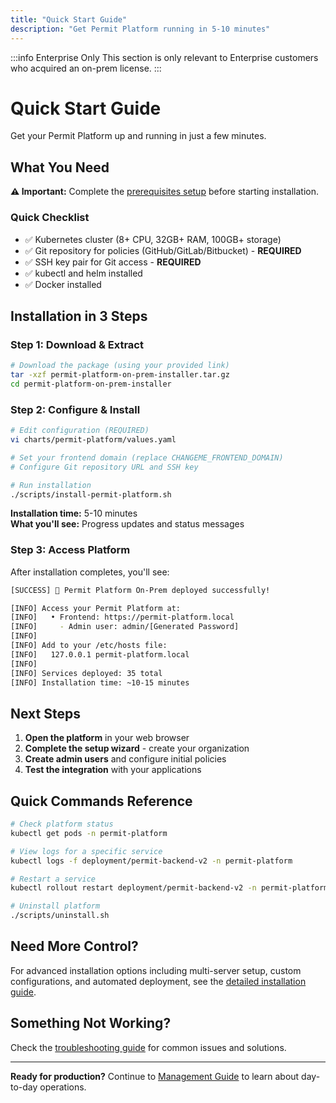 ```yaml
---
title: "Quick Start Guide"
description: "Get Permit Platform running in 5-10 minutes"
---
```


:::info Enterprise Only
This section is only relevant to Enterprise customers who acquired an on-prem license.
:::

# Quick Start Guide

Get your Permit Platform up and running in just a few minutes.

## What You Need

<div className="bg-blue-50 border-l-4 border-blue-400 p-4 my-4">
  <div className="flex">
    <div className="ml-3">
      <p className="text-sm text-blue-700">
        <strong>⚠️ Important:</strong> Complete the <a href="/how-to/deploy/on-prem/prerequisites" className="underline">prerequisites setup</a> before starting installation.
      </p>
    </div>
  </div>
</div>

### Quick Checklist
- ✅ Kubernetes cluster (8+ CPU, 32GB+ RAM, 100GB+ storage)
- ✅ Git repository for policies (GitHub/GitLab/Bitbucket) - **REQUIRED**
- ✅ SSH key pair for Git access - **REQUIRED**
- ✅ kubectl and helm installed
- ✅ Docker installed

## Installation in 3 Steps

### Step 1: Download & Extract
```bash
# Download the package (using your provided link)
tar -xzf permit-platform-on-prem-installer.tar.gz
cd permit-platform-on-prem-installer
```

### Step 2: Configure & Install
```bash
# Edit configuration (REQUIRED)
vi charts/permit-platform/values.yaml

# Set your frontend domain (replace CHANGEME_FRONTEND_DOMAIN)
# Configure Git repository URL and SSH key

# Run installation
./scripts/install-permit-platform.sh
```

<div className="bg-green-50 border-l-4 border-green-400 p-4 my-4">
  <div className="flex">
    <div className="ml-3">
      <p className="text-sm text-green-700">
        <strong>Installation time:</strong> 5-10 minutes<br/>
        <strong>What you'll see:</strong> Progress updates and status messages
      </p>
    </div>
  </div>
</div>

### Step 3: Access Platform

After installation completes, you'll see:

```bash
[SUCCESS] 🎉 Permit Platform On-Prem deployed successfully!

[INFO] Access your Permit Platform at:
[INFO]   • Frontend: https://permit-platform.local
[INFO]     - Admin user: admin/[Generated Password]
[INFO]   
[INFO] Add to your /etc/hosts file:
[INFO]   127.0.0.1 permit-platform.local
[INFO]   
[INFO] Services deployed: 35 total
[INFO] Installation time: ~10-15 minutes
```

## Next Steps

1. **Open the platform** in your web browser
2. **Complete the setup wizard** - create your organization
3. **Create admin users** and configure initial policies
4. **Test the integration** with your applications

## Quick Commands Reference

```bash
# Check platform status
kubectl get pods -n permit-platform

# View logs for a specific service
kubectl logs -f deployment/permit-backend-v2 -n permit-platform

# Restart a service
kubectl rollout restart deployment/permit-backend-v2 -n permit-platform

# Uninstall platform
./scripts/uninstall.sh
```

## Need More Control?

For advanced installation options including multi-server setup, custom configurations, and automated deployment, see the [detailed installation guide](/how-to/deploy/on-prem/installation).

## Something Not Working?

Check the [troubleshooting guide](/how-to/deploy/on-prem/troubleshooting) for common issues and solutions.

---

**Ready for production?** Continue to [Management Guide](/how-to/deploy/on-prem/management) to learn about day-to-day operations.